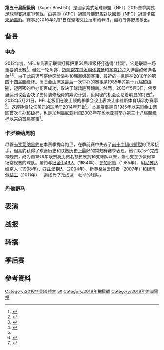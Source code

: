 {{expert|time=2016-2-10}}
{{expand English|Super Bowl 50|time=2016-2-10}}
{{noteTA
|G1=NFL
|G2=US CA Cities
|1=zh-hans:国家橄榄球联盟;zh-hk:國家美式足球聯盟;zh-tw:國家美式足球聯盟;
|2=zh-cn:李维斯; zh-tw:利惠; zh-hk:李維斯;
}}
{{Infobox Super Bowl
| type = sb
| sb_name = 第五十屆
| image = File:Super Bowl 50 Logo.svg
| visitor = [[卡罗来纳黑豹|卡罗来纳黑豹]]
| home = [[丹佛野马|丹佛野马]]
| visitor_abbr = CAR
| home_abbr = DEN
| visitor_conf = [[National_Football_Conference|NFC]]
| home_conf = [[American_Football_Conference|AFC]]
| visitor_qtr1 = 0
| visitor_qtr2 = 7
| visitor_qtr3 = 0
| visitor_qtr4 = 3
| home_qtr1 = 10
| home_qtr2 = 3
| home_qtr3 = 3
| home_qtr4 = 8
| date = {{start date|2016|2|7}}
| stadium = {{le|利惠球場|Levi's Stadium}}
| city = [[加利福尼亚州|加利福尼亚州]][[圣克拉拉_(加利福尼亚州)|圣克拉拉]]
| attendance = 71,088
| odds = Panthers by 5.5<ref name="odds">{{cite news|last=Perdum|first=David|title=Panthers open as clear favorites over Broncos to win Super Bowl|url=http://espn.go.com/chalk/story/_/id/14641020/carolina-panthers-installed-clear-super-bowl-favorites-denver-broncos|publisher=ESPN|date=January 25, 2016|accessdate=January 25, 2016|archive-date=2016-01-26|archive-url=https://web.archive.org/web/20160126093738/http://espn.go.com/chalk/story/_/id/14641020/carolina-panthers-installed-clear-super-bowl-favorites-denver-broncos|dead-url=no}}</ref>
| MVP = [[Von_Miller|Von Miller]], [[Linebacker|Linebacker]]
| anthem = [[Lady_Gaga|Lady Gaga]]
| coin_toss = [[Joe_Montana|Joe Montana]]
| referee = [[Clete_Blakeman|Clete Blakeman]]
| halftime = [[Coldplay|Coldplay]] featuring [[Beyoncé|Beyoncé]] and [[Bruno_Mars|Bruno Mars]] with [[Mark_Ronson|Mark Ronson]]
<!--Please do not add anything else to this infobox table until it has been officially announced by the National Football League. Thank you.-->
| network = [[CBS|CBS]]
| announcers = [[Jim_Nantz|Jim Nantz]] (play-by-play)<br>[[Phil_Simms|Phil Simms]] (analyst)<br>[[Tracy_Wolfson|Tracy Wolfson]] and Evan Washburn (sideline reporters)
| rating = 49.0 (national)<br> 53.9 (Denver)<br> 55.9 (Charlotte)<br> <small>U.S. viewership: 111.9 million est. avg., 115.5 million est. peak
| share = 73 (national)
| commercial = $5 million
| last = 第四十九屆
| next = 第五十一屆
}}
'''第五十屆超級碗'''（Super Bowl 50）是國家美式足球聯盟（NFL）2015賽季美式足球聯賽冠軍爭奪戰。由美聯（AFC）冠軍[[丹佛野馬|丹佛野馬]]對決國聯（NFC）冠軍[[卡羅來納黑豹|卡羅來納黑豹]]。賽事於2016年2月7日在聖塔克拉拉市的{{le|利惠球場|Levi's Stadium}}舉行。最終丹佛野馬勝出。

== 背景 ==
=== 申办 ===
2012年初，NFL专员{{le|罗杰·古德尔|Roger Goodell}}表示联盟打算把第50届超级杯打造得“壮观”，它是联盟一场重要的比赛<ref name="pft328">{{cite web|last = Florio|first = Mike|title = NFL plans "spectacular" Super Bowl L|url = http://profootballtalk.nbcsports.com/2012/03/28/nfl-plans-spectacular-super-bowl-l/|publisher = Profootballtalk.com|date = 2012-03-28|accessdate = 2012-10-09|archive-date = 2012-09-26|archive-url = https://web.archive.org/web/20120926125030/http://profootballtalk.nbcsports.com/2012/03/28/nfl-plans-spectacular-super-bowl-l/|dead-url = no}}</ref>。经过一轮角逐，[[迈阿密花园_(佛罗里达州)|迈阿密花园]][[永明体育场|永明体育场]]和[[圣克拉拉|圣克拉拉]]{{le|李维斯体育场|Levi's Stadium}}入选最终候选名单<ref>{{cite web|last=Davis|first=Craig|url=http://www.sun-sentinel.com/sports/miami-dolphins/sfl-south-florida-50th-super-bowl-2016,0,788813.story|title=South Florida a finalist with S.F. for 50th Super Bowl|work=Sun-Sentinel|date=2012-10-17|accessdate=2012-10-17|archive-url=https://web.archive.org/web/20121016214056/http://www.sun-sentinel.com/sports/miami-dolphins/sfl-south-florida-50th-super-bowl-2016,0,788813.story|archive-date=2012-10-16|dead-url=yes}}</ref><ref>{{cite web|last=Coté|first=John|title=San Francisco a finalist to host 2016 or 2017 Super Bowl|url=http://blog.sfgate.com/cityinsider/2012/10/16/san-francisco-a-finalist-to-host-2016-or-2017-super-bowl/|work=San Francisco Chronicle|date=2012-10-17|accessdate=2012-10-17|archive-date=2012-10-17|archive-url=https://web.archive.org/web/20121017094404/http://blog.sfgate.com/cityinsider/2012/10/16/san-francisco-a-finalist-to-host-2016-or-2017-super-bowl/|dead-url=no}}</ref>。由于此前迈阿密地区曾举办10届超级碗赛事，最近的一届是在2010年的[[第四十四届超级杯|第四十四届超级杯]]。而[[旧金山湾区|旧金山湾区]]最后一次举办的赛事是1985年的[[第十九届超级碗|第十九届超级碗]]，迈阿密的申办能否成功，取决于球场是否翻新。然而，2013年5月3日，佛罗里达州议会否决了支付装修经费的筹资计划，迈阿密的机会面临着明显的打击<ref>{{cite news|title=Fla. Legislature refuses to aid Fins|agency=Associated Press|url=http://espn.go.com/nfl/story/_/id/9240615/florida-legislature-refuses-help-aid-miami-dolphins|publisher=ESPN|date=2013-05-03|accessdate=2013-05-03|archive-date=2013-05-07|archive-url=https://web.archive.org/web/20130507030202/http://espn.go.com/nfl/story/_/id/9240615/florida-legislature-refuses-help-aid-miami-dolphins|dead-url=no}}</ref>。2013年5月21日，NFL老板们在波士顿的春季会议上表决让李维斯体育场承办赛事<ref name="San Francisco awarded Super Bowl L"/>。这座耗资12亿美元的球场于2014年开业<ref>{{cite web|url=http://www.sfgate.com/style/article/Super-Bowl-50-team-kicks-off-new-HQ-with-S-F-5714202.php|title=Super Bowl 50 team kicks off new HQ with S.F. soiree|work=San Francisco Chronicle|date=2014-08-26|accessdate=2015-03-25|author=Bigelow, Catherine|archive-date=2015-04-02|archive-url=https://web.archive.org/web/20150402135055/http://www.sfgate.com/style/article/Super-Bowl-50-team-kicks-off-new-HQ-with-S-F-5714202.php|dead-url=no}}</ref>。本届赛事是自1985年以来旧金山湾区首次举办超级杯，也是加利福尼亚州自2003年在[[圣地亚哥|圣地亚哥]]举办[[第三十八届超级杯|第三十八届超级杯]]以来的首届赛事<ref name="San Francisco awarded Super Bowl L">{{cite web|last=Rosenthal|first=Gregg|url=http://www.nfl.com/news/story/0ap1000000205086/article/san-francisco-awarded-super-bowl-l-houston-lands-li|title=San Francisco awarded Super Bowl L; Houston lands LI|publisher=National Football League|date=2013-05-21|accessdate=2013-05-21|archive-date=2014-03-19|archive-url=https://web.archive.org/web/20140319032303/http://www.nfl.com/news/story/0ap1000000205086/article/san-francisco-awarded-super-bowl-l-houston-lands-li|dead-url=no}}</ref>。

=== 卡罗莱纳黑豹 ===
尽管[[卡罗莱纳黑豹|卡罗莱纳黑豹]]在本赛季抛弃跑卫{{le|迪安基洛·威廉姆斯|DeAngelo Williams}}，在季前赛中失去了[[前十字韧带|前十字韧带撕裂]]的顶级接手{{le|凯文·本杰明|Kelvin Benjamin}}，但黑豹获得了球迷历史和联赛历史上最好的常规赛赛季表现。他们以15-1完成常规赛，成为自1978年联赛将比赛名额拓展到16支球队以来，第七支至少赢得15场常规赛的球队。黑豹与[[旧金山49人|旧金山49人]]（1984年）、[[芝加哥熊|芝加哥熊]]（1985年）、[[明尼苏达维京人|明尼苏达维京人]]（1998年）、[[匹兹堡钢人|匹兹堡钢人]]（2004年）、[[新英格兰爱国者|新英格兰爱国者]]（2007年）和[[绿湾包装工|绿湾包装工]]（2011年）一道成为了完成这一壮举的球队。

=== 丹佛野马 ===
== 表演 ==
== 战报 ==
== 转播 ==
== 季后赛 ==

== 參考資料 ==
{{Reflist|30em}}

{{Super Bowl}}

[[Category:2016年美國體育|Category:2016年美國體育]]
[[Category:超級碗|50]]
[[Category:2016年橄欖球|Category:2016年橄欖球]]
[[Category:2016年美國電視|Category:2016年美國電視]]